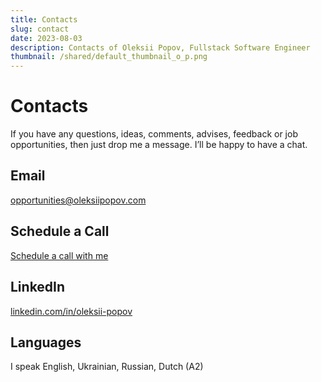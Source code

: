```yaml
---
title: Contacts
slug: contact
date: 2023-08-03
description: Contacts of Oleksii Popov, Fullstack Software Engineer
thumbnail: /shared/default_thumbnail_o_p.png
---
```


# Contacts

If you have any questions, ideas, comments, advises, feedback or job opportunities, then just drop me a message. I’ll be happy to have a chat.

## Email

[opportunities@oleksiipopov.com](mailto:opportunities@oleksiipopov.com)

## Schedule a Call

[Schedule a call with me](https://oleksiipopov.gumroad.com/l/intro-call-15-30-min)

## LinkedIn

[linkedin.com/in/oleksii-popov](https://linkedin.com/in/oleksii-popov)

## Languages

I speak English, Ukrainian, Russian, Dutch (A2)
